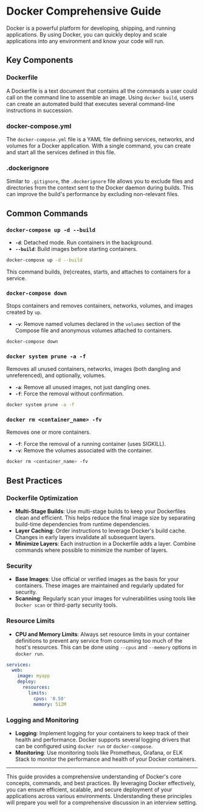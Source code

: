 # Docker Comprehensive Guide

Docker is a powerful platform for developing, shipping, and running applications. By using Docker, you can quickly deploy and scale applications into any environment and know your code will run.

## Key Components

### Dockerfile

A Dockerfile is a text document that contains all the commands a user could call on the command line to assemble an image. Using `docker build`, users can create an automated build that executes several command-line instructions in succession.

### docker-compose.yml

The `docker-compose.yml` file is a YAML file defining services, networks, and volumes for a Docker application. With a single command, you can create and start all the services defined in this file.

### .dockerignore

Similar to `.gitignore`, the `.dockerignore` file allows you to exclude files and directories from the context sent to the Docker daemon during builds. This can improve the build's performance by excluding non-relevant files.

## Common Commands

### `docker-compose up -d --build`

- **`-d`**: Detached mode. Run containers in the background.
- **`--build`**: Build images before starting containers.

```bash
docker-compose up -d --build
```

This command builds, (re)creates, starts, and attaches to containers for a service.

### `docker-compose down`

Stops containers and removes containers, networks, volumes, and images created by `up`.

- **`-v`**: Remove named volumes declared in the `volumes` section of the Compose file and anonymous volumes attached to containers.

```bash
docker-compose down
```

### `docker system prune -a -f`

Removes all unused containers, networks, images (both dangling and unreferenced), and optionally, volumes.

- **`-a`**: Remove all unused images, not just dangling ones.
- **`-f`**: Force the removal without confirmation.

```bash
docker system prune -a -f
```

### `docker rm <container_name> -fv`

Removes one or more containers.

- **`-f`**: Force the removal of a running container (uses SIGKILL).
- **`-v`**: Remove the volumes associated with the container.

```bash
docker rm <container_name> -fv
```

## Best Practices

### Dockerfile Optimization

- **Multi-Stage Builds**: Use multi-stage builds to keep your Dockerfiles clean and efficient. This helps reduce the final image size by separating build-time dependencies from runtime dependencies.
- **Layer Caching**: Order instructions to leverage Docker's build cache. Changes in early layers invalidate all subsequent layers.
- **Minimize Layers**: Each instruction in a Dockerfile adds a layer. Combine commands where possible to minimize the number of layers.

### Security

- **Base Images**: Use official or verified images as the basis for your containers. These images are maintained and regularly updated for security.
- **Scanning**: Regularly scan your images for vulnerabilities using tools like `Docker scan` or third-party security tools.

### Resource Limits

- **CPU and Memory Limits**: Always set resource limits in your container definitions to prevent any service from consuming too much of the host's resources. This can be done using `--cpus` and `--memory` options in `docker run`.

```yaml
services:
  web:
    image: myapp
    deploy:
      resources:
        limits:
          cpus: '0.50'
          memory: 512M
```

### Logging and Monitoring

- **Logging**: Implement logging for your containers to keep track of their health and performance. Docker supports several logging drivers that can be configured using `docker run` or `docker-compose`.
- **Monitoring**: Use monitoring tools like Prometheus, Grafana, or ELK Stack to monitor the performance and health of your Docker containers.

---

This guide provides a comprehensive understanding of Docker's core concepts, commands, and best practices. By leveraging Docker effectively, you can ensure efficient, scalable, and secure deployment of your applications across various environments. Understanding these principles will prepare you well for a comprehensive discussion in an interview setting.